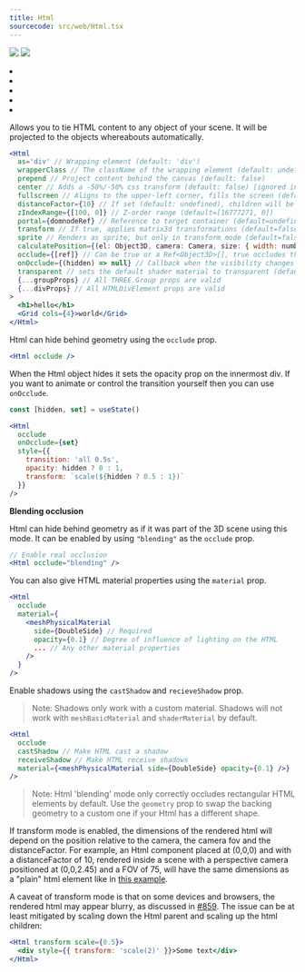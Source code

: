 ```yaml
---
title: Html
sourcecode: src/web/Html.tsx
---
```


[![](https://img.shields.io/badge/-storybook-%23ff69b4)](https://drei.vercel.app/?path=/story/misc-html--html-st) ![](https://img.shields.io/badge/-Dom only-red)

<Grid cols={4}>
  <li>
    <Codesandbox id="0n9it" />
  </li>
  <li>
    <Codesandbox id="qyz5r" />
  </li>
  <li>
    <Codesandbox id="9keg6" />
  </li>
  <li>
    <Codesandbox id="6oei7" />
  </li>
  <li>
    <Codesandbox id="wp9mkp" />
  </li>
</Grid>

Allows you to tie HTML content to any object of your scene. It will be projected to the objects whereabouts automatically.

```jsx
<Html
  as='div' // Wrapping element (default: 'div')
  wrapperClass // The className of the wrapping element (default: undefined)
  prepend // Project content behind the canvas (default: false)
  center // Adds a -50%/-50% css transform (default: false) [ignored in transform mode]
  fullscreen // Aligns to the upper-left corner, fills the screen (default:false) [ignored in transform mode]
  distanceFactor={10} // If set (default: undefined), children will be scaled by this factor, and also by distance to a PerspectiveCamera / zoom by a OrthographicCamera.
  zIndexRange={[100, 0]} // Z-order range (default=[16777271, 0])
  portal={domnodeRef} // Reference to target container (default=undefined)
  transform // If true, applies matrix3d transformations (default=false)
  sprite // Renders as sprite, but only in transform mode (default=false)
  calculatePosition={(el: Object3D, camera: Camera, size: { width: number; height: number }) => number[]} // Override default positioning function. (default=undefined) [ignored in transform mode]
  occlude={[ref]} // Can be true or a Ref<Object3D>[], true occludes the entire scene (default: undefined)
  onOcclude={(hidden) => null} // Callback when the visibility changes (default: undefined)
  transparent // sets the default shader material to transparent (default:false)
  {...groupProps} // All THREE.Group props are valid
  {...divProps} // All HTMLDivElement props are valid
>
  <h1>hello</h1>
  <Grid cols={4}>world</Grid>
</Html>
```

Html can hide behind geometry using the `occlude` prop.

```jsx
<Html occlude />
```

When the Html object hides it sets the opacity prop on the innermost div. If you want to animate or control the transition yourself then you can use `onOcclude`.

```jsx
const [hidden, set] = useState()

<Html
  occlude
  onOcclude={set}
  style={{
    transition: 'all 0.5s',
    opacity: hidden ? 0 : 1,
    transform: `scale(${hidden ? 0.5 : 1})`
  }}
/>
```

**Blending occlusion**

Html can hide behind geometry as if it was part of the 3D scene using this mode. It can be enabled by using `"blending"` as the `occlude` prop.

```jsx
// Enable real occlusion
<Html occlude="blending" />
```

You can also give HTML material properties using the `material` prop.

```jsx
<Html
  occlude
  material={
    <meshPhysicalMaterial
      side={DoubleSide} // Required
      opacity={0.1} // Degree of influence of lighting on the HTML
      ... // Any other material properties
    />
  }
/>
```

Enable shadows using the `castShadow` and `recieveShadow` prop.

> Note: Shadows only work with a custom material. Shadows will not work with `meshBasicMaterial` and `shaderMaterial` by default.

```jsx
<Html
  occlude
  castShadow // Make HTML cast a shadow
  receiveShadow // Make HTML receive shadows
  material={<meshPhysicalMaterial side={DoubleSide} opacity={0.1} />}
/>
```

> Note: Html 'blending' mode only correctly occludes rectangular HTML elements by default. Use the `geometry` prop to swap the backing geometry to a custom one if your Html has a different shape.

If transform mode is enabled, the dimensions of the rendered html will depend on the position relative to the camera, the camera fov and the distanceFactor. For example, an Html component placed at (0,0,0) and with a distanceFactor of 10, rendered inside a scene with a perspective camera positioned at (0,0,2.45) and a FOV of 75, will have the same dimensions as a "plain" html element like in [this example](https://codesandbox.io/s/drei-html-magic-number-6mzt6m).

A caveat of transform mode is that on some devices and browsers, the rendered html may appear blurry, as discussed in [#859](https://github.com/pmndrs/drei/issues/859). The issue can be at least mitigated by scaling down the Html parent and scaling up the html children:

```jsx
<Html transform scale={0.5}>
  <div style={{ transform: 'scale(2)' }}>Some text</div>
</Html>
```
